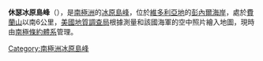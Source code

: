 {{coord|72|2|S|160|38|E|source:GNIS|display=title}}

'''休瑟冰原島峰'''（{{lang-en|Heuser Nunatak}}），是[[南極洲|南極洲]]的[[冰原島峰|冰原島峰]]，位於[[維多利亞地|維多利亞地]]的[[彭內爾海岸|彭內爾海岸]]，處於[[費蘭山|費蘭山]]以南6公里，[[美國地質調查局|美國地質調查局]]根據測量和該國海軍的空中照片繪入地圖，現時由[[南極條約體系|南極條約體系]]管理。

{{Antarctica-geo-stub}}
[[Category:南極洲冰原島峰|Category:南極洲冰原島峰]]